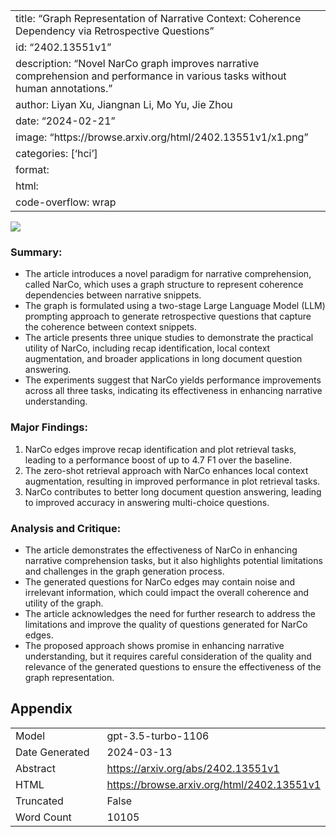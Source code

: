 
---
title: "Graph Representation of Narrative Context: Coherence Dependency via Retrospective Questions"
id: "2402.13551v1"
description: "Novel NarCo graph improves narrative comprehension and performance in various tasks without human annotations."
author: Liyan Xu, Jiangnan Li, Mo Yu, Jie Zhou
date: "2024-02-21"
image: "https://browse.arxiv.org/html/2402.13551v1/x1.png"
categories: ['hci']
format:
  html:
    code-overflow: wrap
---

![](https://browse.arxiv.org/html/2402.13551v1/x1.png)

### Summary:
- The article introduces a novel paradigm for narrative comprehension, called NarCo, which uses a graph structure to represent coherence dependencies between narrative snippets.
- The graph is formulated using a two-stage Large Language Model (LLM) prompting approach to generate retrospective questions that capture the coherence between context snippets.
- The article presents three unique studies to demonstrate the practical utility of NarCo, including recap identification, local context augmentation, and broader applications in long document question answering.
- The experiments suggest that NarCo yields performance improvements across all three tasks, indicating its effectiveness in enhancing narrative understanding.

### Major Findings:
1. NarCo edges improve recap identification and plot retrieval tasks, leading to a performance boost of up to 4.7 F1 over the baseline.
2. The zero-shot retrieval approach with NarCo enhances local context augmentation, resulting in improved performance in plot retrieval tasks.
3. NarCo contributes to better long document question answering, leading to improved accuracy in answering multi-choice questions.

### Analysis and Critique:
- The article demonstrates the effectiveness of NarCo in enhancing narrative comprehension tasks, but it also highlights potential limitations and challenges in the graph generation process.
- The generated questions for NarCo edges may contain noise and irrelevant information, which could impact the overall coherence and utility of the graph.
- The article acknowledges the need for further research to address the limitations and improve the quality of questions generated for NarCo edges.
- The proposed approach shows promise in enhancing narrative understanding, but it requires careful consideration of the quality and relevance of the generated questions to ensure the effectiveness of the graph representation.

## Appendix

|          |          |
|----------|----------|
| Model     | gpt-3.5-turbo-1106       |
| Date Generated     | 2024-03-13       |
| Abstract | [https://arxiv.org/abs/2402.13551v1](https://arxiv.org/abs/2402.13551v1)        |
| HTML     | [https://browse.arxiv.org/html/2402.13551v1](https://browse.arxiv.org/html/2402.13551v1)       |
| Truncated       | False       |
| Word Count       | 10105       |
